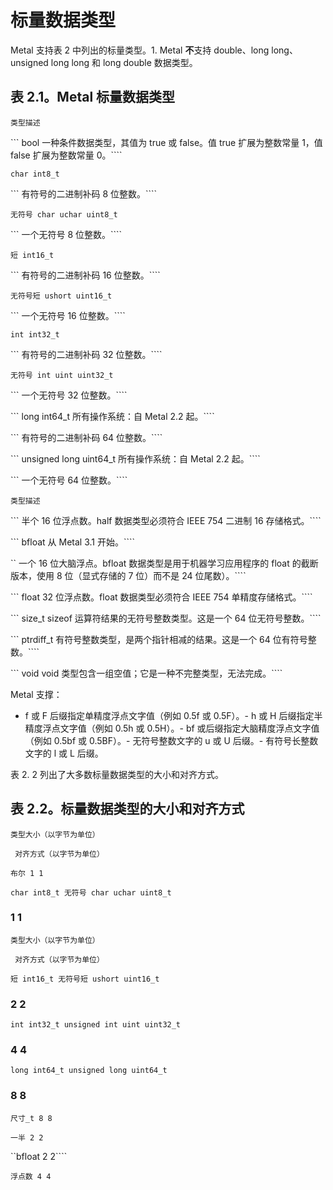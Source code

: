 # 标量数据类型

<OrigninalPDF title="2.1 Scalar Data Types" />

Metal 支持表 2 中列出的标量类型。1. Metal **不**支持 double、long long、unsigned long long 和 long double 数据类型。

## 表 2.1。Metal 标量数据类型

`类型描述`

``` bool 一种条件数据类型，其值为 true 或 false。值 true 扩展为整数常量 1，值 false 扩展为整数常量 0。````

`char int8_t`

``` 有符号的二进制补码 8 位整数。````

`无符号 char uchar uint8_t`

``` 一个无符号 8 位整数。````

`短 int16_t`

``` 有符号的二进制补码 16 位整数。````

`无符号短 ushort uint16_t`

``` 一个无符号 16 位整数。````

`int int32_t`

``` 有符号的二进制补码 32 位整数。````

`无符号 int uint uint32_t`

``` 一个无符号 32 位整数。````

``` long int64_t 所有操作系统：自 Metal 2.2 起。````

``` 有符号的二进制补码 64 位整数。````

``` unsigned long uint64_t 所有操作系统：自 Metal 2.2 起。````

``` 一个无符号 64 位整数。````

`类型描述`

``` 半个 16 位浮点数。half 数据类型必须符合 IEEE 754 二进制 16 存储格式。````

``` bfloat 从 Metal 3.1 开始。````

`` 一个 16 位大脑浮点。bfloat 数据类型是用于机器学习应用程序的 float 的截断版本，使用 8 位（显式存储的 7 位）而不是 24 位尾数）。````

``` float 32 位浮点数。float 数据类型必须符合 IEEE 754 单精度存储格式。````

``` size_t sizeof 运算符结果的无符号整数类型。这是一个 64 位无符号整数。````

``` ptrdiff_t 有符号整数类型，是两个指针相减的结果。这是一个 64 位有符号整数。````

``` void void 类型包含一组空值；它是一种不完整类型，无法完成。````

Metal 支撑：

- f 或 F 后缀指定单精度浮点文字值（例如 0.5f 或 0.5F）。- h 或 H 后缀指定半精度浮点文字值（例如 0.5h 或 0.5H）。- bf 或后缀指定大脑精度浮点文字值（例如 0.5bf 或 0.5BF）。- 无符号整数文字的 u 或 U 后缀。- 有符号长整数文字的 l 或 L 后缀。

表 2. 2 列出了大多数标量数据类型的大小和对齐方式。

## 表 2.2。标量数据类型的大小和对齐方式

`类型大小（以字节为单位）`

` 对齐方式（以字节为单位）`

`布尔 1 1`

`char int8_t 无符号 char uchar uint8_t`

### 1 1

`类型大小（以字节为单位）`

` 对齐方式（以字节为单位）`

`短 int16_t 无符号短 ushort uint16_t`

### 2 2

`int int32_t unsigned int uint uint32_t`

### 4 4

`long int64_t unsigned long uint64_t`

### 8 8

`尺寸_t 8 8`

`一半 2 2`

``bfloat 2 2````

`浮点数 4 4`
